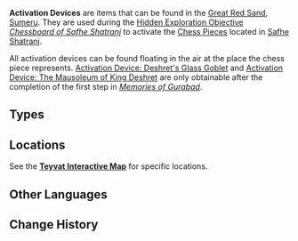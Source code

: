 {{Terminology Infobox
|image        = Item Activation Device.png
|type         = Item Groups
}}
'''Activation Devices''' are items that can be found in the [[Great Red Sand]], [[Sumeru]]. They are used during the [[Hidden Exploration Objective]] ''[[Chessboard of Safhe Shatranj]]'' to activate the [[Chess Piece]]s located in [[Safhe Shatranj]].

All activation devices can be found floating in the air at the place the chess piece represents. [[Activation Device: Deshret's Glass Goblet]] and [[Activation Device: The Mausoleum of King Deshret]] are only obtainable after the completion of the first step in ''[[Memories of Gurabad]]''.

==Types==
{{Items by Category List|Activation Devices|2}}

==Locations==
See the '''[https://webstatic-sea.mihoyo.com/app/ys-map-sea/index.html#/map/2?shown_types=466&center=3531.00,-6519.00&zoom=-1.00 Teyvat Interactive Map]''' for specific locations.

==Other Languages==
{{Other Languages
|default_hidden = 1
|en      = Activation Device:
|zhs     = 激活器件
|zhs_rm  = Jīhuó Qìjiàn
|zht     = 啟動器件
|zht_rm  = Qǐdòng Qìjiàn
|ja      = 活性化デバイス
|ja_rm   = Kasseika Debaisu
|ko      = 활성화 부품
|es      = Componente de activación
|fr      = Composant d'activation
|ru      = Активирующее устройство
|th      = อุปกรณ์เปิดใช้งาน
|th_rm   = Uppakon Poet Chai-ngan
|vi      = Thiết Bị Kích Hoạt
|de      = Aktivierungsgerät
|id      = Perangkat Pengaktif
|pt      = Componente Ativável
|tr      = Etkinleştirme Cihazı
|it      = Dispositivo di attivazione
}}

==Change History==
{{Change History|3.4}}
[[Category:Activation Devices| ]]